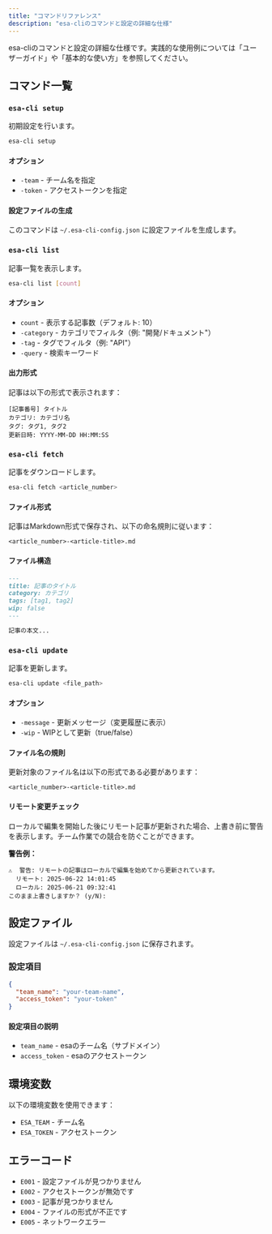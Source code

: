 ```yaml
---
title: "コマンドリファレンス"
description: "esa-cliのコマンドと設定の詳細な仕様"
---
```


esa-cliのコマンドと設定の詳細な仕様です。実践的な使用例については「ユーザーガイド」や「基本的な使い方」を参照してください。

## コマンド一覧

### `esa-cli setup`

初期設定を行います。

```bash
esa-cli setup
```

#### オプション
- `-team` - チーム名を指定
- `-token` - アクセストークンを指定

#### 設定ファイルの生成
このコマンドは `~/.esa-cli-config.json` に設定ファイルを生成します。

### `esa-cli list`

記事一覧を表示します。

```bash
esa-cli list [count]
```

#### オプション
- `count` - 表示する記事数（デフォルト: 10）
- `-category` - カテゴリでフィルタ（例: "開発/ドキュメント"）
- `-tag` - タグでフィルタ（例: "API"）
- `-query` - 検索キーワード

#### 出力形式
記事は以下の形式で表示されます：
```
[記事番号] タイトル
カテゴリ: カテゴリ名
タグ: タグ1, タグ2
更新日時: YYYY-MM-DD HH:MM:SS
```

### `esa-cli fetch`

記事をダウンロードします。

```bash
esa-cli fetch <article_number>
```

#### ファイル形式
記事はMarkdown形式で保存され、以下の命名規則に従います：
```
<article_number>-<article-title>.md
```

#### ファイル構造
```markdown
---
title: 記事のタイトル
category: カテゴリ
tags: [tag1, tag2]
wip: false
---

記事の本文...
```

### `esa-cli update`

記事を更新します。

```bash
esa-cli update <file_path>
```

#### オプション
- `-message` - 更新メッセージ（変更履歴に表示）
- `-wip` - WIPとして更新（true/false）

#### ファイル名の規則
更新対象のファイル名は以下の形式である必要があります：
```
<article_number>-<article-title>.md
```

#### リモート変更チェック
ローカルで編集を開始した後にリモート記事が更新された場合、上書き前に警告を表示します。チーム作業での競合を防ぐことができます。

**警告例：**
```
⚠️  警告: リモートの記事はローカルで編集を始めてから更新されています。
  リモート: 2025-06-22 14:01:45
  ローカル: 2025-06-21 09:32:41
このまま上書きしますか？ (y/N):
```

## 設定ファイル

設定ファイルは `~/.esa-cli-config.json` に保存されます。

### 設定項目

```json
{
  "team_name": "your-team-name",
  "access_token": "your-token"
}
```

#### 設定項目の説明

- `team_name` - esaのチーム名（サブドメイン）
- `access_token` - esaのアクセストークン

## 環境変数

以下の環境変数を使用できます：

- `ESA_TEAM` - チーム名
- `ESA_TOKEN` - アクセストークン

## エラーコード

- `E001` - 設定ファイルが見つかりません
- `E002` - アクセストークンが無効です
- `E003` - 記事が見つかりません
- `E004` - ファイルの形式が不正です
- `E005` - ネットワークエラー 